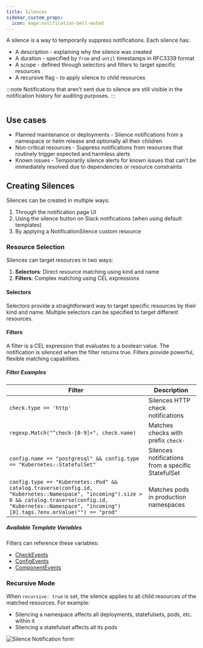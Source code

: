 ```yaml
---
title: Silences
sidebar_custom_props:
  icon: mage:notification-bell-muted
---
```


A silence is a way to temporarily suppress notifications. Each silence has:

- A description - explaining why the silence was created
- A duration - specified by `from` and `until` timestamps in RFC3339 format
- A scope - defined through selectors and filters to target specific resources
- A recursive flag - to apply silence to child resources

:::note
Notifications that aren't sent due to silence are still visible in the notification history for auditing purposes.
:::


```yaml title="" file=<rootDir>/modules/mission-control/fixtures/silences/silence-test-env.yaml
``` 

## Use cases

- Planned maintenance or deployments - Silence notifications from a namespace or helm release and optionally all their children
- Non-critical resources - Suppress notifications from resources that routinely trigger expected and harmless alerts
- Known issues - Temporarily silence alerts for known issues that can't be immediately resolved due to dependencies or resource constraints

## Creating Silences

Silences can be created in multiple ways:
1. Through the notification page UI
2. Using the silence button on Slack notifications (when using default templates)
3. By applying a NotificationSilence custom resource

### Resource Selection

Silences can target resources in two ways:

1. **Selectors**: Direct resource matching using kind and name
2. **Filters**: Complex matching using CEL expressions

#### Selectors

Selectors provide a straightforward way to target specific resources by their kind and name. Multiple selectors can be specified to target different resources.

#### Filters

A filter is a CEL expression that evaluates to a boolean value. The notification is silenced when the filter returns true. Filters provide powerful, flexible matching capabilities.

##### Filter Examples

| Filter | Description |
|--------|-------------|
| `check.type == 'http'` | Silences HTTP check notifications |
| `regexp.Match("^check-[0-9]+", check.name)` | Matches checks with prefix `check-` |
| `config.name == "postgresql" && config.type == "Kubernetes::StatefulSet"` | Silences notifications from a specific StatefulSet |
| `config.type == "Kubernetes::Pod" && catalog.traverse(config.id, "Kubernetes::Namespace", "incoming").size > 0 && catalog.traverse(config.id, "Kubernetes::Namespace", "incoming")[0].tags.?env.orValue("") == "prod"` | Matches pods in production namespaces |

##### Available Template Variables

Filters can reference these variables:
- [CheckEvents](/reference/notifications/template_vars/checks)
- [ConfigEvents](/reference/notifications/template_vars/config)
- [ComponentEvents](/reference/notifications/template_vars/components)

### Recursive Mode

When `recursive: true` is set, the silence applies to all child resources of the matched resources. For example:
- Silencing a namespace affects all deployments, statefulsets, pods, etc. within it
- Silencing a statefulset affects all its pods

![Silence Notification form](./silence-notification-form.png)


